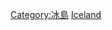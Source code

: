 {{catmore}}
{{Commonscat|Transport in Iceland}}
[[Category:冰島|Category:冰島]]
[[Category:欧洲各国交通|Iceland]]